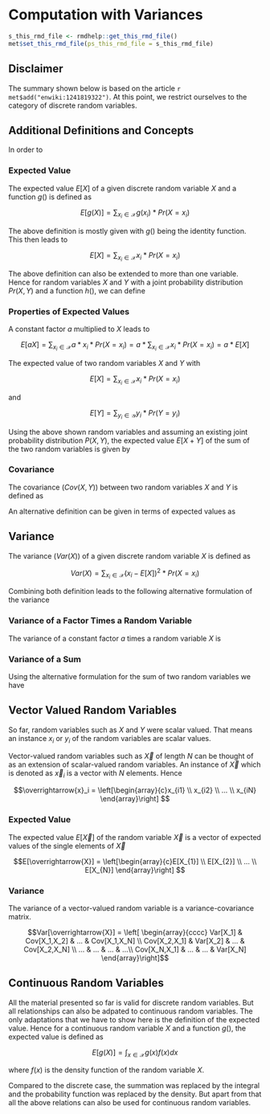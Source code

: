 # Computation with Variances {#compu-vars}
```r
s_this_rmd_file <- rmdhelp::get_this_rmd_file()
met$set_this_rmd_file(ps_this_rmd_file = s_this_rmd_file)
```


## Disclaimer
The summary shown below is based on the article `r met$add("enwiki:1241819322")`. At this point, we restrict ourselves to the category of discrete random variables. 


## Additional Definitions and Concepts
In order to 

### Expected Value
The expected value $E[X]$ of a given discrete random variable $X$ and a function $g()$ is defined as

$$E[g(X)] = \sum_{x_i \in \mathcal{X}} g(x_i) * Pr(X = x_i)$$

The above definition is mostly given with $g()$ being the identity function. This then leads to 

$$E[X] = \sum_{x_i \in \mathcal{X}} x_i * Pr(X = x_i)$$

The above definition can also be extended to more than one variable. Hence for random variables $X$ and $Y$ with a joint probability distribution $Pr(X, Y)$ and a function $h()$, we can define

\begin{align}
E[h(X,Y)] &= \sum_{(x_i,y_i) \in \mathcal{X}\times \mathcal{Y}} h(x_i, y_i) * Pr(X=x_i, Y=y_i) \notag \\
          &= \sum_{x_i \in \mathcal{X}}\sum_{y_i \in \mathcal{Y}}  h(x_i, y_i) * Pr(X=x_i, Y=y_i)
\end{align}


### Properties of Expected Values
A constant factor $a$ multiplied to $X$ leads to 

$$E[aX] = \sum_{x_i \in \mathcal{X}} a * x_i * Pr(X = x_i) = a * \sum_{x_i \in \mathcal{X}} x_i * Pr(X = x_i) = a* E[X]$$

The expected value of two random variables $X$ and $Y$ with 

$$E[X] = \sum_{x_i \in \mathcal{X}} x_i * Pr(X = x_i) $$

and

$$E[Y] = \sum_{y_i \in \mathcal{Y}} y_i * Pr(Y = y_i)$$

Using the above shown random variables and assuming an existing joint probability distribution $P(X,Y)$, the expected value $E[X+Y]$ of the sum of the two random variables is given by 

\begin{align}
E[X + Y] &= \sum_{(x_i,y_i) \in \mathcal{X}\times \mathcal{Y}} (x_i + y_i) * Pr(X = x_i, Y = y_i) \notag \\
 &= \sum_{x_i \in \mathcal{X}}\sum_{y_i \in \mathcal{Y}} (x_i) * Pr(X = x_i, Y = y_i) + \sum_{x_i \in \mathcal{X}}\sum_{y_i \in \mathcal{Y}} y_i * Pr(X = x_i, Y = y_i) \notag \\
 &= \sum_{x_i \in \mathcal{X}} x_i * Pr(X = x_i) + \sum_{y_i \in \mathcal{Y}} y_i * Pr(Y = y_i) \notag \\
 &= E[X] + E[Y]
\end{align}


### Covariance
The covariance ($Cov(X,Y)$) between two random variables $X$ and $Y$ is defined as

\begin{align}
Cov(X,Y) &= \sum_{x_i \in \mathcal{X}}\sum_{y_i \in \mathcal{Y}}  \ (x_i - E[X])(y_i - E[Y]) * Pr(X = x_i, Y = y_i) \notag \\
 &= \sum_{x_i \in \mathcal{X}}\sum_{y_i \in \mathcal{Y}}  (x_iy_i - x_iE[y] - y_iE[X] + E[X]E[Y]) * Pr(X = x_i, Y = y_i) \notag \\
 &= \sum_{x_i \in \mathcal{X}}\sum_{y_i \in \mathcal{Y}}  x_iy_i * Pr(X = x_i, Y = y_i)  \notag \\
 & - \sum_{x_i \in \mathcal{X}}\sum_{y_i \in \mathcal{Y}}  x_iE[Y] * Pr(X = x_i, Y = y_i) \notag \\
 & - \sum_{x_i \in \mathcal{X}}\sum_{y_i \in \mathcal{Y}}  y_iE[X] * Pr(X = x_i, Y = y_i) \notag \\
 & + \sum_{x_i \in \mathcal{X}}\sum_{y_i \in \mathcal{Y}}  E[X]E[Y] * Pr(X = x_i, Y = y_i) \notag \\
 &= E[XY] - E[X]E[Y] - E[Y]E[X] + E[X]E[Y] \notag \\
 &= E[XY] - E[X]E[Y]
\end{align}


An alternative definition can be given in terms of expected values as

\begin{align}
Cov(X,Y) &= E[(X - E[X])(Y - E[Y])] \notag \\
         &= E[XY - XE[Y] - YE[X] + E[X]E[Y]] \notag \\
         &= E[XY] - 2E[X]E[Y] + E[X]E[Y] \notag \\
         &= E[XY] - E[X]E[Y]
\end{align}


## Variance
The variance ($Var(X)$) of a given discrete random variable $X$ is defined as

$$Var(X) = \sum_{x_i \in \mathcal{X}} (x_i - E[X])^2  * Pr(X = x_i)$$

Combining both definition leads to the following alternative formulation of the variance

\begin{align}
Var(X) &= E[(X - E[X])^2] \notag \\
       &= E[X^2 - 2XE[X] + (E[X])^2] \notag \\
       &= E[X^2] - 2E[X]E[X] + (E[X])^2 \notag \\
       &= E[X^2] - 2(E[X])^2 + (E[X])^2 \notag \\
       &= E[X^2] - (E[X])^2
\end{align}


### Variance of a Factor Times a Random Variable
The variance of a constant factor $a$ times a random variable $X$ is 

\begin{align}
Var(aX) &= E[(aX - E[aX])^2] \notag \\
        &= E[(aX - aE[X])^2] \notag \\
        &= E[a^2 * (X - E[X])^2] \notag \\
        &= a^2 * E[(X - E[X])^2] \notag \\
        &= a^2 * Var(X) \notag \\
\end{align}



### Variance of a Sum
Using the alternative formulation for the sum of two random variables we have

\begin{align}
Var(X + Y) &= E[(X+Y)^2] - (E[X+Y])^2 \notag \\
 &= E[X^2 + 2XY + Y^2] - (E[X] + E[Y])^2 \notag \\
 &= E[X^2] + 2E[XY] + E[Y^2] - (E[X])^2 - 2E[X]E[Y] + (E[Y])^2\notag \\
 &= E[X^2] - (E[X])^2 + E[Y^2] - (E[Y])^2 + 2(E[XY] - E[X]E[Y])\notag \\
 &= Var(X) + Var(Y) + 2Cov(X,Y)
\end{align}


## Vector Valued Random Variables
So far, random variables such as $X$ and $Y$ were scalar valued. That means an instance $x_i$ or $y_i$ of the random variables are scalar values. 

Vector-valued random variables such as $\overrightarrow{X}$ of length $N$ can be thought of as an extension of scalar-valued random variables. An instance of $\overrightarrow{X}$ which is denoted as $\overrightarrow{x}_i$ is a vector with $N$ elements. Hence 

$$\overrightarrow{x}_i = \left[\begin{array}{c}x_{i1} \\ x_{i2} \\ ... \\ x_{iN} \end{array}\right] $$


### Expected Value
The expected value $E[\overrightarrow{X}]$ of the random variable $\overrightarrow{X}$ is a vector of expected values of the single elements of $\overrightarrow{X}$

$$E[\overrightarrow{X}] = \left[\begin{array}{c}E[X_{1}] \\ E[X_{2}] \\ ... \\ E[X_{N}] \end{array}\right] $$


### Variance
The variance of a vector-valued random variable is a variance-covariance matrix.

$$Var[\overrightarrow{X}] = \left[
\begin{array}{cccc} 
Var[X_1] & Cov[X_1,X_2] & ... & Cov[X_1,X_N] \\
Cov[X_2,X_1] & Var[X_2] & ... & Cov[X_2,X_N] \\
... & ... & ... & ...\\
Cov[X_N,X_1] & ... & ... & Var[X_N]
\end{array}\right]$$


## Continuous Random Variables
All the material presented so far is valid for discrete random variables. But all relationships can also be adpated to continuous random variables. The only adaptations that we have to show here is the definition of the expected value. Hence for a continuous random variable $X$ and a function $g()$, the expected value is defined as 

$$E[g(X)] = \int_{x \in \mathcal{X}} g(x)f(x)dx$$

where $f(x)$ is the density function of the random variable $X$. 

Compared to the discrete case, the summation was replaced by the integral and the probability function was replaced by the density. But apart from that all the above relations can also be used for continuous random variables.


